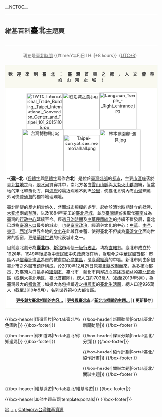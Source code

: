 __NOTOC__
<div style="border-top: 3px solid #FFFFFF; border-bottom: 3px solid #FFFFFF; font-weight: bold; padding: 0.5em 0 0.5em 0em; font-size: 150%; font-weight: bolder; color: #404040; background-color: transparent;"><p style="margin: 0 0 0; font-size: 150%; font-family:华文新魏; line-height: 1.5;" align="center">維基百科<span style="color: #000000;"><big>臺北</big></span>主題頁</p></div>

<div style="padding: 0.6em 0 0.6em 0em; text-align: center; color: #696969;">現在是[[國家標準時間|<span style="color: #696969;">臺北時間</span>]] {{#time:Y年Fj日 l H:i|+8 hours}}（[[UTC+8|<span style="color: #696969;">UTC+8</span>]]）</div>

<div style="display:block;float:left;width:100%;"><div style="display:block;border:1px solid #F4F9F0;vertical-align: top; background-color:white;margin-bottom:10px;padding-bottom:5px;padding-left:5px;padding-right:4px;"><h2 style="padding:3px; background:#F9F9F0; color:#404040; text-align:center; font-weight:bold; font-size:100%; margin-bottom:5px;margin-top:0;margin-left:-5px;margin-right:-4px;">歡　迎　來　到　臺　北　：　臺　灣　首　善　之　都　，　人　文　薈　萃　的　山　河　之　城　！</h2> 
<center>[[File:TWTC_International_Trade_Building,_Taipei_International_Convention_Center_and_Taipei_101_20151105.jpg|120px]][[File:紅毛城之美.jpg|121px]][[File:Longshan_Temple_-_Right_entrance.jpg|123px]][[File:台灣博物館.jpg|137px]][[File:Taipei-sun_yat_sen_memorialhall.png|119px]][[File:林本源園邸-遇見.jpg|136px]]</center>
'''-{臺}-北'''（[[俗體字|俗體字]]與[[簡體字|簡體字]]寫作'''台北'''）是位於[[臺灣|臺灣]][[北臺灣|北部]]的[[城市|都市]]，主要[[市區|市區]]座落於[[臺北盆地|臺北盆地]]之內，[[淡水河|淡水河]]貫穿其中，南北方各由[[雪山山脈|雪山山脈]]與[[大屯火山群|大屯火山群]]圍繞，但盆地的東北和西北方，與[[海岸|海岸]]的最近距離不到15[[公里|公里]]，使臺北呈現內有[[台灣山峰列表|山]][[臺灣河流列表|河]]環繞、外可快速通[[海|海]]的獨特地理環境。

臺北[[陳賴章|開墾]]的[[臺北市歷史|歷史]]相當悠久，然而城市規模的成型，起始於[[臺灣清治時期|清治時期]]建立的[[艋舺|艋舺]]、[[大稻埕|大稻埕]]兩處[[聚落|聚落]]，以及1884年完工的[[臺北城|臺北府城]]，並於[[福建臺灣省|臺灣建省]]後取代[[臺南|臺南]]成為臺灣的[[行政中心|行政中心]]延續至今。經過[[台灣日治時期|日治時期]]及[[臺灣戰後時期|中華民國統治]]的持續不斷發展，臺北已成為[[臺灣人口|臺灣人口]]最多的城市，也是[[臺灣政治|臺灣政治]]、經濟與文化的中心；[[中華文化|中華]]、[[南洋|南洋]]、[[東洋|東洋]]、[[西方文化|西洋]]和世界各地的[[文化|文化]]在此兼容並蓄，使得臺北不但成為[[臺灣文化|臺灣文化]]面向世界的櫥窗，更是[[華語世界|華語世界]]的代表城市之一。

目前臺北劃分為'''[[臺北市|臺北市]]'''、'''[[新北市|新北市]]'''兩個[[中華民國行政區劃|一級行政區]]，均為[[直轄市_(中華民國)|直轄市]]。臺北市成立於1920年，1949年後成為[[中華民國|中華民國]][[中央政府所在地|中央政府所在地]]，為現今之[[中華民國首都|中華民國首都]]；市區內以[[信義計畫區|信義計畫區]]為首的數處[[中心商業區|中心商業區]]，是[[臺灣經濟|臺灣經濟]]的中樞。新北市則由多個臺北市之外圍[[城市|市]][[城鎮|鎮]]所構成，於2010年12月25日原[[臺北縣|臺北縣]]改制而來，為[[组团式城市群|多核心都市]]，乃臺灣人口最多的[[市|建制市]]。臺北市、新北市與鄰近之[[基隆市|基隆市]]組成的[[臺北都會區|臺北都會區]]（或稱大臺北地區、臺北[[首都圈|首都圈]]），總人口約703萬人（截至2019年5月），為臺灣最大的[[臺灣都會區|都會區]]；如擴大為包括鄰近之[[桃園市|桃園市]]的[[臺北生活圈|臺北生活圈]]，總人口達926萬人（截至2019年5月），名列[[按人口排列的世界城市地区列表|世界第40大都會區]]。

<div style="text-align:right;margin-right:10px;margin-bottom:4px;font-size:small;">'''[[臺北|更多與大臺北相關的內容...]]''' | '''[[:Category:臺北市|更多與臺北市]]／[[:Category:新北市|新北市相關的主題...]]''' | '''[{{fullurl:Portal:台北|action=purge}} 更新緩存]'''
</div> 
</div>
</div> 

<div style="float:left; width:50%;"> <!-- This width add to the the margin below to equal 100%-->
{{Random portal component|header=精選條目|subpage=精選條目|max=1|seed=35|footer=更多精選條目...|rootpage=Portal:臺北}}

{{/box-header|精選圖片|Portal:臺北/特色圖片|}}
{{Portal:臺北/特色圖片}}
{{/box-footer|}}

{{/box-header|你知道嗎|Portal:臺北/你知道嗎|}}
{{Portal:臺北/你知道嗎}}
{{/box-footer|}}

</div>

<div style="float:right; width:49%"> <!-- This margin should be right of the above -->

{{/box-header|新聞動態|Portal:臺北/新聞動態|}}
{{Portal:臺北/新聞動態}}
{{/box-footer|}}

{{/box-header|條目分類|Portal:臺北/分類|}}
{{Portal:臺北/分類}}
{{/box-footer|}}

{{/box-header|協作計劃|Portal:臺北/協作計畫|}}
{{Portal:臺北/協作計畫}}
{{/box-footer|}}

{{/box-header|關聯主題|Portal:臺北/關聯主題|}}
{{Portal:臺北/關聯主題}}
{{/box-footer|}}

</div>

<div style="float:right; width:100%">
{{/box-header|維基導遊|Portal:臺北/維基導遊|}}
{{Portal:臺北/維基導遊}}
{{/box-footer|}}

{{/box-header|其他主題首頁|template:portals|}}
{{portals}}
{{/box-footer|}}

[[Category:主题首页|地]]
[[Category:臺北市|+]]
[[Category:新北市|+]]
[[Category:台灣維基資源|Category:台灣維基資源]]